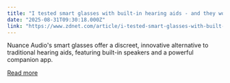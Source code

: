 ```yaml
---
title: "I tested smart glasses with built-in hearing aids - and they worked surprisingly well"
date: "2025-08-31T09:30:18.000Z"
link: "https://www.zdnet.com/article/i-tested-smart-glasses-with-built-in-hearing-aids-and-they-worked-surprisingly-well/"
---
```


Nuance Audio's smart glasses offer a discreet, innovative alternative to traditional hearing aids, featuring built-in speakers and a powerful companion app.

[Read more](https://www.zdnet.com/article/i-tested-smart-glasses-with-built-in-hearing-aids-and-they-worked-surprisingly-well/)
